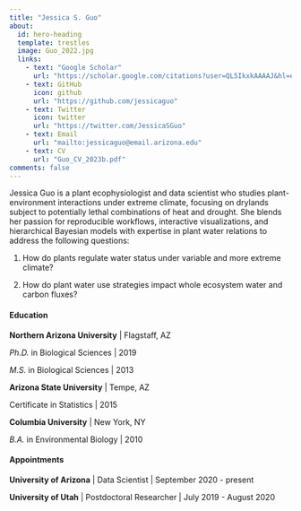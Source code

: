 ```yaml
---
title: "Jessica S. Guo"
about:
  id: hero-heading
  template: trestles
  image: Guo_2022.jpg
  links:
    - text: "Google Scholar"
      url: "https://scholar.google.com/citations?user=QL5IkxkAAAAJ&hl=en&oi=ao"
    - text: GitHub
      icon: github
      url: "https://github.com/jessicaguo"
    - text: Twitter
      icon: twitter
      url: "https://twitter.com/JessicaSGuo"
    - text: Email
      url: "mailto:jessicaguo@email.arizona.edu"
    - text: CV
      url: "Guo_CV_2023b.pdf"
comments: false
---
```


Jessica Guo is a plant ecophysiologist and data scientist who studies plant-environment interactions under extreme climate, focusing on drylands subject to potentially lethal combinations of heat and drought. She blends her passion for reproducible workflows, interactive visualizations, and hierarchical Bayesian models with expertise in plant water relations to address the following questions:

1)  How do plants regulate water status under variable and more extreme climate?

2)  How do plant water use strategies impact whole ecosystem water and carbon fluxes?

#### Education

**Northern Arizona University** \| Flagstaff, AZ

*Ph.D.* in Biological Sciences \| 2019

*M.S.* in Biological Sciences \| 2013

**Arizona State University** \| Tempe, AZ

Certificate in Statistics \| 2015

**Columbia University** \| New York, NY

*B.A.* in Environmental Biology \| 2010

#### Appointments

**University of Arizona** \| Data Scientist \| September 2020 - present

**University of Utah** \| Postdoctoral Researcher \| July 2019 - August 2020
